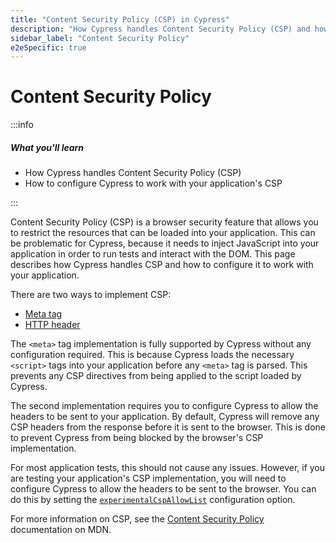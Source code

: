 ```yaml
---
title: "Content Security Policy (CSP) in Cypress"
description: "How Cypress handles Content Security Policy (CSP) and how to configure it to work with your application."
sidebar_label: "Content Security Policy"
e2eSpecific: true
---
```


<ProductHeading product="app" />

# Content Security Policy

:::info

##### <Icon name="question-circle" color="#4BBFD2" /> What you'll learn

- How Cypress handles Content Security Policy (CSP)
- How to configure Cypress to work with your application's CSP

:::

Content Security Policy (CSP) is a browser security feature that allows you to
restrict the resources that can be loaded into your application. This can be
problematic for Cypress, because it needs to inject JavaScript into your
application in order to run tests and interact with the DOM. This page describes
how Cypress handles CSP and how to configure it to work with your application.

There are two ways to implement CSP:

- [Meta tag](https://developer.mozilla.org/en-US/docs/Web/HTML/Element/meta#http-equiv)
- [HTTP header](https://developer.mozilla.org/en-US/docs/Web/HTTP/Headers/Content-Security-Policy)

The `<meta>` tag implementation is fully supported by Cypress without any
configuration required. This is because Cypress loads the necessary `<script>`
tags into your application before any `<meta>` tag is parsed. This prevents any
CSP directives from being applied to the script loaded by Cypress.

The second implementation requires you to configure Cypress to allow the headers
to be sent to your application. By default, Cypress will remove any CSP headers
from the response before it is sent to the browser. This is done to prevent
Cypress from being blocked by the browser's CSP implementation.

For most application tests, this should not cause any issues. However, if you
are testing your application's CSP implementation, you will need to configure
Cypress to allow the headers to be sent to the browser. You can do this by
setting the
[`experimentalCspAllowList`](/app/references/experiments#Experimental-CSP-Allow-List)
configuration option.

For more information on CSP, see the
[Content Security Policy](https://developer.mozilla.org/en-US/docs/Web/HTTP/CSP)
documentation on MDN.
